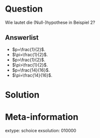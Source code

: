 Question
========

Wie lautet die (Null-)hypothese in Beispiel 2?

Answerlist
----------

* $p=\frac{1}{2}$.
* $\pi=\frac{1}{2}$.
* $p>\frac{1}{2}$.
* $\pi>\frac{1}{2}$.
* $p=\frac{14}{16}$.
* $\pi=\frac{14}{16}$.

Solution
========

Meta-information
================
extype: schoice
exsolution: 010000
